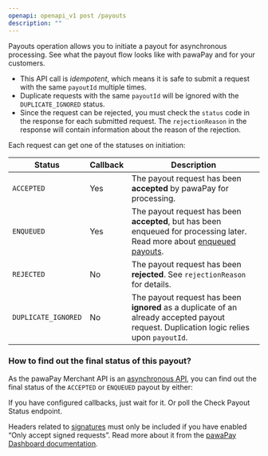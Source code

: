 ```yaml
---
openapi: openapi_v1 post /payouts
description: ""
---
```

        
Payouts operation allows you to initiate a payout for asynchronous processing. 
<Card title="Learn more!" icon="readme" href="/payouts" horizontal="true">
    See what the payout flow looks like with pawaPay and for your customers.
</Card>

* This API call is <em>idempotent</em>, which means it is safe to submit a request with the same `payoutId` multiple times. 
* Duplicate requests with the same `payoutId` will be ignored with the `DUPLICATE_IGNORED` status.
* Since the request can be rejected, you must check the `status` code in the response for each submitted request. The `rejectionReason` in the response will contain information about the reason of the rejection.

Each request can get one of the statuses on initiation:

Status | <Tooltip tip="Will a callback be delivered after receiving this status on initiation?">Callback</Tooltip> | Description
-------|----------|------------
`ACCEPTED` | Yes | The payout request has been **accepted** by pawaPay for processing.
`ENQUEUED` | Yes | The payout request has been **accepted**, but has been enqueued for processing later. Read more about [enqueued payouts](/payouts#enqueued-payouts).
`REJECTED` | No | The payout request has been **rejected**. See `rejectionReason` for details. 
`DUPLICATE_IGNORED` | No | The payout request has been **ignored** as a duplicate of an already accepted payout request. Duplication logic relies upon `payoutId`.

### How to find out the final status of this payout?

As the pawaPay Merchant API is an [asynchronous API](/implementation#asynchronous-api), you can find out the final status of the `ACCEPTED` or `ENQUEUED` payout by either:

<CardGroup cols={2}>
    <Card title="Waiting for a callback" icon="webhook" href="/v1/api-reference/payouts/payout-callback" horizontal="true">
        If you have configured callbacks, just wait for it.
    </Card>
    <Card title="Checking the status" icon="code-compare" href="/v1/api-reference/payouts/check-payout-status" horizontal="true">
        Or poll the Check Payout Status endpoint.
    </Card>
</CardGroup>

<Info>Headers related to [signatures](/using_the_api#signatures) must only be included if you have enabled “Only accept signed requests”. Read more about it from the [pawaPay Dashboard documentation](/dashboard/other/system_conf/api_tokens#signed-requests).</Info>